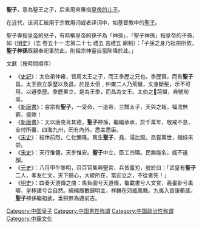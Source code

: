 '''聖子'''，意為聖王之子，后来用來專指[[皇子|皇帝的儿子]]。

在近代，该词汇被用于宗教用词或者译词中，如基督教中的[[聖子|聖子]]。

聖子專指[[皇帝|皇帝]]的兒子，有時稱皇帝的孫子為「神孫」，「聖子神孫」指皇帝的子孫，如《[[明史|明史]]》（志 卷五十一 志第二十七 禮五 吉禮五 廟制）：「子孫之身乃祖宗所依，'''聖子神孫'''既親奉祀事於此，則祖宗神靈自當陟降於此。」

;文獻（按時間順序）
*《[[史記|史記]]》：太伯弟仲雍，皆周太王之子，而王季歷之兄也。季歷賢，而有'''聖子'''昌，太王欲立季歷以及昌，於是太佰﹑仲雍二人乃荊蠻，文身斷髮，示不可用，以避季歷。季歷果立，是為王季，而昌為文王。太伯之荊蠻，自號句吳。
*《[[新唐書|新唐書]]》：睿宗有'''聖子'''，一受命，一追帝，三贈太子，天與之報，福流無窮，盛歟！
*《[[新唐書|新唐書]]》：天以唐克肖其德，'''聖子'''神孫，繼繼承承，於千萬年，敬戒不怠，全付所覆，四海九州，罔有內外，悉主悉臣。
*《[[宋史|宋史]]》：紹休前烈，仁化彌隆。篤生'''聖子'''，堯、湯比蹤。烝嘗萬世，福祿來崇。
*《[[宋史|宋史]]》：天行惟健，天步惟安。'''聖子'''中立，臣工四環。民無能名，威不違顏。
*《[[元史|元史]]》：八月甲午黎明，召百官集興聖宮，兵皆露刃，號於曰：「武皇有'''聖子'''二人，孝友仁文，天下歸心，大統所在，當迎立之，不從者死！」
*《[[明史|明史]]》：四奏天道傳之曲：馬負圖兮天道傳，龜載書兮人文宣，羲畫卦兮禹疇，皇極建兮合自然。綿綿曆數歸明主，祥麟在郊威鳳舞。九夷入貢康衢謠，'''聖子'''神孫繼祖武，垂拱無為邁前古。

[[Category:中国皇子|Category:中国皇子]]
[[Category:中国男性称谓|Category:中国男性称谓]]
[[Category:中国政治性称谓|Category:中国政治性称谓]]
[[Category:中華文化|Category:中華文化]]